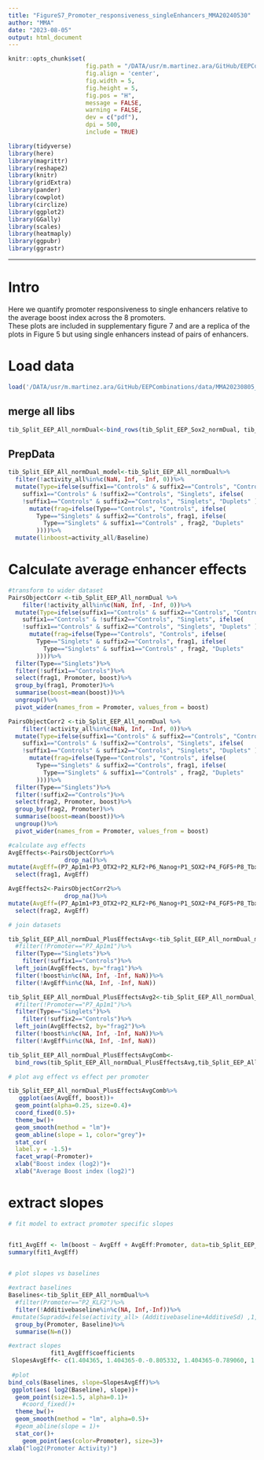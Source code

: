 ```yaml
---
title: "FigureS7_Promoter_responsiveness_singleEnhancers_MMA20240530"
author: "MMA"
date: "2023-08-05"
output: html_document
---
```


```r
knitr::opts_chunk$set(
                      fig.path = "/DATA/usr/m.martinez.ara/GitHub/EEPCombinations/Rproj/Revision",
                      fig.align = 'center', 
                      fig.width = 5, 
                      fig.height = 5,
                      fig.pos = "H",
                      message = FALSE,
                      warning = FALSE,
                      dev = c("pdf"),
                      dpi = 500,
                      include = TRUE)


```

```r
library(tidyverse)
library(here)
library(magrittr)
library(reshape2)
library(knitr)
library(gridExtra)
library(pander)
library(cowplot)
library(circlize)
library(ggplot2)
library(GGally)
library(scales)
library(heatmaply)
library(ggpubr)
library(ggrastr)
```

--- 

# Intro

Here we quantify promoter responsiveness to single enhancers relative to the average boost index across the 8 promoters.  
These plots are included in supplementary figure 7 and are a replica of the plots in Figure 5 but using single enhancers instead of pairs of enhancers.

# Load data

```r
load('/DATA/usr/m.martinez.ara/GitHub/EEPCombinations/data/MMA20230805_EEP_Norm.RData')
```

## merge all libs

```r

tib_Split_EEP_All_normDual<-bind_rows(tib_Split_EEP_Sox2_normDual, tib_Split_EEP_Klf2_normDual, tib_Split_EEP_Otx2_normDual, tib_Split_EEP_FGF5_normDual, tib_Split_EEP_Lefty1_normDual, tib_Split_EEP_Nanog_normDual, tib_Split_EEP_P14_normDual, tib_Split_EEP_Tbx3_normDual)
```

## PrepData

```r
tib_Split_EEP_All_normDual_model<-tib_Split_EEP_All_normDual%>%
  filter(!activity_all%in%c(NaN, Inf, -Inf, 0))%>%
  mutate(Type=ifelse(suffix1=="Controls" & suffix2=="Controls", "Controls", ifelse(
    suffix1=="Controls" & !suffix2=="Controls", "Singlets", ifelse(
    !suffix1=="Controls" & suffix2=="Controls", "Singlets", "Duplets" ))))%>%
      mutate(frag=ifelse(Type=="Controls", "Controls", ifelse(
        Type=="Singlets" & suffix2=="Controls", frag1, ifelse( 
          Type=="Singlets" & suffix1=="Controls" , frag2, "Duplets"
        ))))%>%
  mutate(linboost=activity_all/Baseline)
```

# Calculate average enhancer effects

```r
#transform to wider dataset
PairsObjectCorr <-tib_Split_EEP_All_normDual %>%
    filter(!activity_all%in%c(NaN, Inf, -Inf, 0))%>%
  mutate(Type=ifelse(suffix1=="Controls" & suffix2=="Controls", "Controls", ifelse(
    suffix1=="Controls" & !suffix2=="Controls", "Singlets", ifelse(
    !suffix1=="Controls" & suffix2=="Controls", "Singlets", "Duplets" ))))%>%
      mutate(frag=ifelse(Type=="Controls", "Controls", ifelse(
        Type=="Singlets" & suffix2=="Controls", frag1, ifelse( 
          Type=="Singlets" & suffix1=="Controls" , frag2, "Duplets"
        ))))%>%
  filter(Type=="Singlets")%>%
  filter(!suffix1=="Controls")%>%
  select(frag1, Promoter, boost)%>%
  group_by(frag1, Promoter)%>%
  summarise(boost=mean(boost))%>%
  ungroup()%>%
  pivot_wider(names_from = Promoter, values_from = boost)

PairsObjectCorr2 <-tib_Split_EEP_All_normDual %>%
    filter(!activity_all%in%c(NaN, Inf, -Inf, 0))%>%
  mutate(Type=ifelse(suffix1=="Controls" & suffix2=="Controls", "Controls", ifelse(
    suffix1=="Controls" & !suffix2=="Controls", "Singlets", ifelse(
    !suffix1=="Controls" & suffix2=="Controls", "Singlets", "Duplets" ))))%>%
      mutate(frag=ifelse(Type=="Controls", "Controls", ifelse(
        Type=="Singlets" & suffix2=="Controls", frag1, ifelse( 
          Type=="Singlets" & suffix1=="Controls" , frag2, "Duplets"
        ))))%>%
  filter(Type=="Singlets")%>%
  filter(!suffix2=="Controls")%>%
  select(frag2, Promoter, boost)%>%
  group_by(frag2, Promoter)%>%
  summarise(boost=mean(boost))%>%
  ungroup()%>%
  pivot_wider(names_from = Promoter, values_from = boost)
```


```r
#calculate avg effects
AvgEffects<-PairsObjectCorr%>%
                drop_na()%>%
mutate(AvgEff=(P7_Ap1m1+P3_OTX2+P2_KLF2+P6_Nanog+P1_SOX2+P4_FGF5+P8_Tbx3+P5_Lefty1)/8)%>%
  select(frag1, AvgEff)

AvgEffects2<-PairsObjectCorr2%>%
                drop_na()%>%
mutate(AvgEff=(P7_Ap1m1+P3_OTX2+P2_KLF2+P6_Nanog+P1_SOX2+P4_FGF5+P8_Tbx3+P5_Lefty1)/8)%>%
  select(frag2, AvgEff)
```

```r
# join datasets

tib_Split_EEP_All_normDual_PlusEffectsAvg<-tib_Split_EEP_All_normDual_model%>%
  #filter(!Promoter=="P7_Ap1m1")%>%
  filter(Type=="Singlets")%>%
    filter(!suffix1=="Controls")%>%
  left_join(AvgEffects, by="frag1")%>%
  filter(!boost%in%c(NA, Inf, -Inf, NaN))%>%
  filter(!AvgEff%in%c(NA, Inf, -Inf, NaN))

tib_Split_EEP_All_normDual_PlusEffectsAvg2<-tib_Split_EEP_All_normDual_model%>%
  #filter(!Promoter=="P7_Ap1m1")%>%
  filter(Type=="Singlets")%>%
    filter(!suffix2=="Controls")%>%
  left_join(AvgEffects2, by="frag2")%>%
  filter(!boost%in%c(NA, Inf, -Inf, NaN))%>%
  filter(!AvgEff%in%c(NA, Inf, -Inf, NaN))

tib_Split_EEP_All_normDual_PlusEffectsAvgComb<-
  bind_rows(tib_Split_EEP_All_normDual_PlusEffectsAvg,tib_Split_EEP_All_normDual_PlusEffectsAvg2)

```

```r
# plot avg effect vs effect per promoter

tib_Split_EEP_All_normDual_PlusEffectsAvgComb%>%
   ggplot(aes(AvgEff, boost))+
  geom_point(alpha=0.25, size=0.4)+
  coord_fixed(0.5)+
  theme_bw()+
  geom_smooth(method = "lm")+
  geom_abline(slope = 1, color="grey")+
  stat_cor(
  label.y = -1.5)+
  facet_wrap(~Promoter)+
  xlab("Boost index (log2)")+
  xlab("Average Boost index (log2)")


```

# extract slopes

```r

# fit model to extract promoter specific slopes


fit1_AvgEff <- lm(boost ~ AvgEff + AvgEff:Promoter, data=tib_Split_EEP_All_normDual_PlusEffectsAvgComb)
summary(fit1_AvgEff)
  
```

```r
# plot slopes vs baselines 

#extract baselines
Baselines<-tib_Split_EEP_All_normDual%>%
  #filter(Promoter=="P2_KLF2")%>%
  filter(!Additivebaseline%in%c(NA, Inf,-Inf))%>%
 #mutate(Supradd=ifelse(activity_all> (Additivebaseline+AdditiveSd) ,1, 0))%>%
  group_by(Promoter, Baseline)%>%
  summarise(N=n())

#extract slopes
            fit1_AvgEff$coefficients
 SlopesAvgEff<- c(1.404365, 1.404365-0.-0.805332, 1.404365-0.789060, 1.404365-0.075744, 1.404365+0.153797, 1.404365-0.697107, 1.404365-1.175281, 1.404365+0.027254 )    
 
 #plot
bind_cols(Baselines, slope=SlopesAvgEff)%>%
 ggplot(aes( log2(Baseline), slope))+
  geom_point(size=1.5, alpha=0.1)+
    #coord_fixed()+
  theme_bw()+
  geom_smooth(method = "lm", alpha=0.5)+
  #geom_abline(slope = 1)+
  stat_cor()+
    geom_point(aes(color=Promoter), size=3)+
xlab("log2(Promoter Activity)")
  
```

